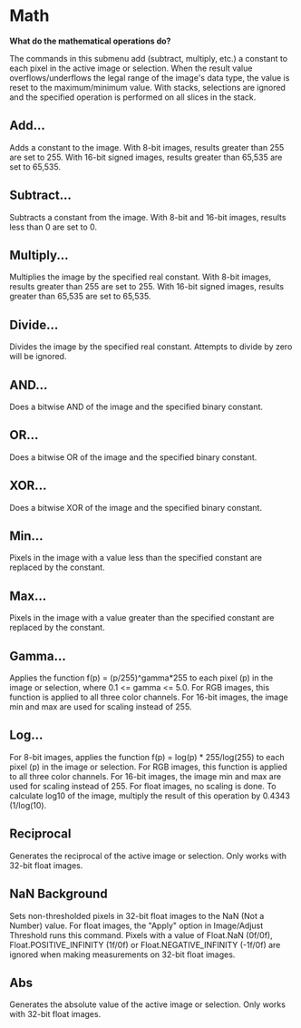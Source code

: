 = Math =

'''What do the mathematical operations do?'''

The commands in this submenu add (subtract, multiply, etc.) a constant to each pixel in the active image or selection. When the result value overflows/underflows the legal range of the image's data type, the value is reset to the maximum/minimum value. With stacks, selections are ignored and the specified operation is performed on all slices in the stack.

== Add... ==

Adds a constant to the image. With 8-bit images, results greater than 255 are set to 255. With 16-bit signed images, results greater than 65,535 are set to 65,535.

== Subtract... ==

Subtracts a constant from the image. With 8-bit and 16-bit images, results less than 0 are set to 0.

== Multiply... ==

Multiplies the image by the specified real constant. With 8-bit images, results greater than 255 are set to 255. With 16-bit signed images, results greater than 65,535 are set to 65,535.

== Divide... ==

Divides the image by the specified real constant. Attempts to divide by zero will be ignored.

== AND... ==

Does a bitwise AND of the image and the specified binary constant.

== OR... ==

Does a bitwise OR of the image and the specified binary constant.

== XOR... ==

Does a bitwise XOR of the image and the specified binary constant.

== Min... ==

Pixels in the image with a value less than the specified constant are replaced by the constant.

== Max... ==

Pixels in the image with a value greater than the specified constant are replaced by the constant.

== Gamma... ==

Applies the function f(p) = (p/255)^gamma*255 to each pixel (p) in the image or selection, where 0.1 <= gamma <= 5.0. For RGB images, this function is applied to all three color channels.
For 16-bit images, the image min and max are used for scaling instead of 255.

== Log... ==

For 8-bit images, applies the function f(p) = log(p) * 255/log(255) to each pixel (p) in the image or selection. For RGB images, this function is applied to all three color channels. For 16-bit images, the image min and max are used for scaling instead of 255. For float images, no scaling is done. To calculate log10 of the image, multiply the result of this operation by 0.4343 (1/log(10).

== Reciprocal ==

Generates the reciprocal of the active image or selection. Only works with 32-bit float images.

== NaN Background ==

Sets non-thresholded pixels in 32-bit float images to the NaN (Not a Number) value. For float images, the "Apply" option in Image/Adjust Threshold runs this command. Pixels with a value of Float.NaN (0f/0f), Float.POSITIVE_INFINITY (1f/0f) or Float.NEGATIVE_INFINITY (-1f/0f) are ignored when making measurements on 32-bit float images.

== Abs ==

Generates the absolute value of the active image or selection. Only works with 32-bit float images. 

